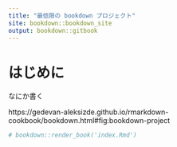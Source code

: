 ```yaml
---
title: "最低限の bookdown プロジェクト"
site: bookdown::bookdown_site
output: bookdown::gitbook
---
```


# はじめに {-}

なにか書く

https://gedevan-aleksizde.github.io/rmarkdown-cookbook/bookdown.html#fig:bookdown-project

```r
# bookdown::render_book('index.Rmd')
```

